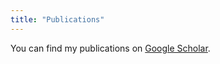 ```yaml
---
title: "Publications"
---
```


You can find my publications on [Google Scholar](https://scholar.google.com/citations?user=b9HuDNIAAAAJ&hl=en).